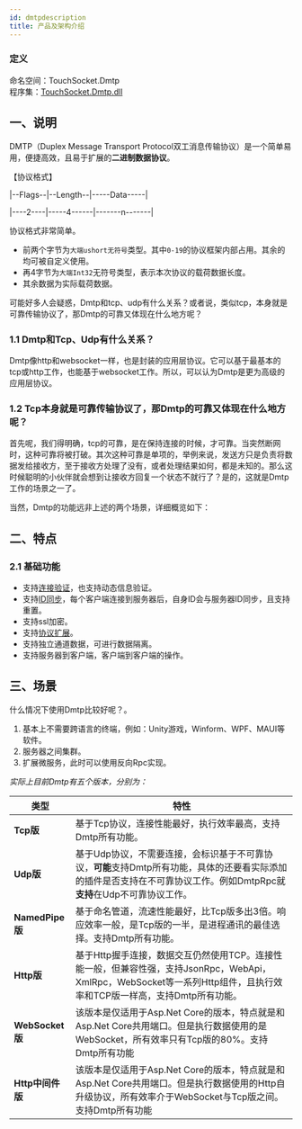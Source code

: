 ```yaml
---
id: dmtpdescription
title: 产品及架构介绍
---
```



### 定义

命名空间：TouchSocket.Dmtp <br/>
程序集：[TouchSocket.Dmtp.dll](https://www.nuget.org/packages/TouchSocket.Dmtp)

## 一、说明

DMTP（Duplex Message Transport Protocol双工消息传输协议）是一个简单易用，便捷高效，且易于扩展的**二进制数据协议**。

【协议格式】

|--Flags--|--Length--|-----Data-----|

|----2----|-----4------|-------n-------|

协议格式非常简单。
- 前两个字节为`大端ushort无符号`类型。其中`0-19`的协议框架内部占用。其余的均可被自定义使用。
- 再4字节为`大端Int32`无符号类型，表示本次协议的载荷数据长度。
- 其余数据为实际载荷数据。


可能好多人会疑惑，Dmtp和tcp、udp有什么关系？或者说，类似tcp，本身就是可靠传输协议了，那Dmtp的可靠又体现在什么地方呢？

### 1.1 Dmtp和Tcp、Udp有什么关系？

Dmtp像http和websocket一样，也是封装的应用层协议。它可以基于最基本的tcp或http工作，也能基于websocket工作。所以，可以认为Dmtp是更为高级的应用层协议。

### 1.2 Tcp本身就是可靠传输协议了，那Dmtp的可靠又体现在什么地方呢？

首先呢，我们得明确，tcp的可靠，是在保持连接的时候，才可靠。当突然断网时，这种可靠将被打破。其次这种可靠是单项的，举例来说，发送方只是负责将数据发给接收方，至于接收方处理了没有，或者处理结果如何，都是未知的。那么这时候聪明的小伙伴就会想到让接收方回复一个状态不就行了？是的，这就是Dmtp工作的场景之一了。

当然，Dmtp的功能远非上述的两个场景，详细概览如下：


## 二、特点

### 2.1 基础功能

- 支持[连接验证](./dmtpbase.mdx)，也支持动态信息验证。
- 支持[ID同步](./dmtpbase.mdx)，每个客户端连接到服务器后，自身ID会与服务器ID同步，且支持重置。
- 支持ssl加密。
- 支持[协议扩展](./dmtpbase.mdx)。
- 支持独立通道数据，可进行数据隔离。
- 支持服务器到客户端，客户端到客户端的操作。


## 三、场景

什么情况下使用Dmtp比较好呢？。

1. 基本上不需要跨语言的终端，例如：Unity游戏，Winform、WPF、MAUI等软件。
2. 服务器之间集群。
3. 扩展微服务，此时可以使用反向Rpc实现。

*实际上目前Dmtp有五个版本，分别为：*

| **类型** | **特性** |
| --- | --- |
| **Tcp版** | 基于Tcp协议，连接性能最好，执行效率最高，支持Dmtp所有功能。 |
| **Udp版** | 基于Udp协议，不需要连接，会标识基于不可靠协议，**可能**支持Dmtp所有功能，具体的还要看实际添加的插件是否支持在不可靠协议工作。例如DmtpRpc就**支持**在Udp不可靠协议工作。 |
| **NamedPipe版** | 基于命名管道，流速性能最好，比Tcp版多出3倍。响应效率一般，是Tcp版的一半，是进程通讯的最佳选择。支持Dmtp所有功能。 |
| **Http版** | 基于Http握手连接，数据交互仍然使用TCP。连接性能一般，但兼容性强，支持JsonRpc，WebApi，XmlRpc，WebSocket等一系列Http组件，且执行效率和TCP版一样高，支持Dmtp所有功能。 |
| **WebSocket版** | 该版本是仅适用于Asp.Net Core的版本，特点就是和Asp.Net Core共用端口。但是执行数据使用的是WebSocket，所有效率只有Tcp版的80%。支持Dmtp所有功能 |
| **Http中间件版** | 该版本是仅适用于Asp.Net Core的版本，特点就是和Asp.Net Core共用端口。但是执行数据使用的Http自升级协议，所有效率介于WebSocket与Tcp版之间。支持Dmtp所有功能 |